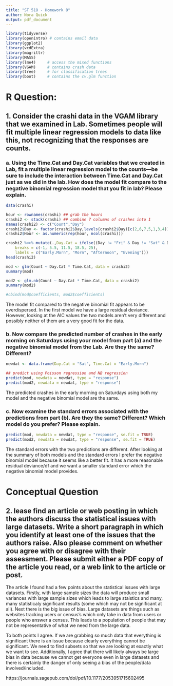 ```yaml
---
title: "ST 518 - Homework 8"
author: Nora Quick
output: pdf_document
---
```


```r
library(tidyverse)
library(openintro) # contains email data
library(ggplot2)
library(vcdExtra)
library(magrittr)
library(MASS)
library(lme4)     # access the mixed functions
library(VGAM)     # contains crash data
library(tree)     # for classification trees
library(boot)     # contains the cv.glm function
```


# R Question:
## 1. Consider the crashi data in the VGAM library that we examined in Lab. Sometimes people will fit multiple linear regression models to data like this, not recognizing that the responses are counts.

### a. Using the Time.Cat and Day.Cat variables that we created in Lab, fit a multiple linear regression model to the counts—be sure to include the interaction between Time.Cat and Day.Cat just as we did in the lab. How does the model fit compare to the negative binomial regression model that you fit in lab? Please explain.
```r
data(crashi)

hour <- rownames(crashi) ## grab the hours
crashi2 <- stack(crashi) ## combine 7 columns of crashes into 1
names(crashi2) <- c("Count","Day")
crashi2$Day <- factor(crashi2$Day,levels(crashi2$Day)[c(2,6,7,5,1,3,4)])  # make sure the days are ordered correctly
crashi2$Hour <- as.numeric(rep(hour, ncol(crashi)))  

crashi2 %<>% mutate(.,Day.Cat = ifelse((Day != "Fri" & Day != "Sat" & Day != "Sun"),"Weekday",as.character(Day)), Time.Cat = cut(Hour,
	breaks = c(-1, 5.5, 11.5, 18.5, 25),
	labels = c("Early.Morn", "Morn", "Afternoon", "Evening")))
head(crashi2)
```

```r
mod <- glm(Count ~ Day.Cat * Time.Cat, data = crashi2)
summary(mod)

mod2 <- glm.nb(Count ~ Day.Cat * Time.Cat, data = crashi2)
summary(mod2)

#cbind(mod$coefficients, mod2$coefficients)
```

The model fit compared to the negative binomial fit appears to be overdispersed. In the first model we have a large residual deviance. However, looking at the AIC values the two models aren't very different and possibly neither of them are a very good fit for the data.  


### b. Now compare the predicted number of crashes in the early morning on Saturdays using your model from part (a) and the negative binomial model from the Lab. Are they the same? Different?
```r
newdat <- data.frame(Day.Cat = "Sat", Time.Cat = "Early.Morn")

## predict using Poisson regression and NB regression
predict(mod, newdata = newdat, type = "response")
predict(mod2, newdata = newdat, type = "response")
```

The predicted crashes in the early morning on Saturdays using both my model and the negative binomial model are the same. 


### c. Now examine the standard errors associated with the predictions from part (b). Are they the same? Different? Which model do you prefer? Please explain.
```r
predict(mod, newdata = newdat, type = "response", se.fit = TRUE)
predict(mod2, newdata = newdat, type = "response", se.fit = TRUE)
```

The standard errors with the two predictions are different. After looking at the summary of both models and the standard errors I prefer the negative binomial model because it seems like a better fit. It has a more reasonable residual deviance/df and we want a smaller standard error which the negative binomial model provides.



# Conceptual Question
## 2. lease find an article or web posting in which the authors discuss the statistical issues with large datasets. Write a short paragraph in which you identify at least one of the issues that the authors raise. Also please comment on whether you agree with or disagree with their assessment. Please submit either a PDF copy of the article you read, or a web link to the article or post.

The article I found had a few points about the statistical issues with large datasets. Firstly, with large sample sizes the data will produce small variances with large sample sizes which leads to large staistics and many, many statisticaly significant results (some which may not be significant at all). Next there is the big issue of bias. Large datasets are things such as websites tracking users or census's which only take in data from users or people who answer a census. This leads to a population of people that may not be representative of what we need from the large data.

To both points I agree. If we are grabbing so much data that everything is significant there is an issue because clearly everything cannot be significant. We need to find subsets so that we are looking at exactly what we want to see. Additionally, I agree that there will likely always be large bias in data because we cannot get everyone even in large datasets and there is certainly the danger of only seeing a bias of the people/data involved/included. 

https://journals.sagepub.com/doi/pdf/10.1177/2053951715602495






